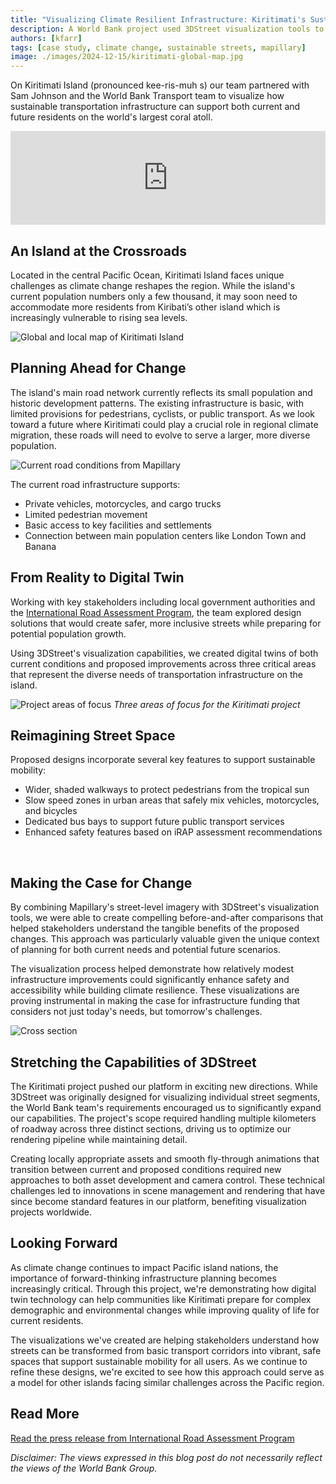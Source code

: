 ```yaml
---
title: "Visualizing Climate Resilient Infrastructure: Kiritimati's Sustainable Streets"
description: A World Bank project used 3DStreet visualization tools to re-imagine streets on Kiritimati Island to accommodate both current and future residents in the context of climate change and sea level rise, while improving safety and sustainability.
authors: [kfarr]
tags: [case study, climate change, sustainable streets, mapillary]
image: ./images/2024-12-15/kiritimati-global-map.jpg
---
```


On Kiritimati Island (pronounced kee-ris-muh s) our team partnered with Sam Johnson and the World Bank Transport team to visualize how sustainable transportation infrastructure can support both current and future residents on the world's largest coral atoll.

<iframe width="100%" style={{"aspect-ratio": "16 / 9"}} src="https://www.youtube.com/embed/UepgiC2rFF0?si=0NXQTUbkllC4PKup" title="YouTube video player" frameborder="0" allow="autoplay;encrypted-media; picture-in-picture; web-share" referrerpolicy="strict-origin-when-cross-origin" allowfullscreen></iframe>

<!-- truncate -->

## An Island at the Crossroads

Located in the central Pacific Ocean, Kiritimati Island faces unique challenges as climate change reshapes the region. While the island's current population numbers only a few thousand, it may soon need to accommodate more residents from Kiribati’s other island which is increasingly vulnerable to rising sea levels.

![Global and local map of Kiritimati Island](./images/2024-12-15/kiritimati-global-map.jpg)

## Planning Ahead for Change

The island's main road network currently reflects its small population and historic development patterns. The existing infrastructure is basic, with limited provisions for pedestrians, cyclists, or public transport. As we look toward a future where Kiritimati could play a crucial role in regional climate migration, these roads will need to evolve to serve a larger, more diverse population.

![Current road conditions from Mapillary](./images/2024-12-15/existing-conditions-kiritimati-london.jpg)

The current road infrastructure supports:
* Private vehicles, motorcycles, and cargo trucks
* Limited pedestrian movement
* Basic access to key facilities and settlements
* Connection between main population centers like London Town and Banana

## From Reality to Digital Twin

Working with key stakeholders including local government authorities and the [International Road Assessment Program](https://irap.org/), the team explored design solutions that would create safer, more inclusive streets while preparing for potential population growth.

Using 3DStreet's visualization capabilities, we created digital twins of both current conditions and proposed improvements across three critical areas that represent the diverse needs of transportation infrastructure on the island.

![Project areas of focus](./images/2024-12-15/local-aerial-map-kiritimati.jpg)
*Three areas of focus for the Kiritimati project*

## Reimagining Street Space
Proposed designs incorporate several key features to support sustainable mobility:
* Wider, shaded walkways to protect pedestrians from the tropical sun
* Slow speed zones in urban areas that safely mix vehicles, motorcycles, and bicycles
* Dedicated bus bays to support future public transport services
* Enhanced safety features based on iRAP assessment recommendations

<MuxPlayer
    streamType="on-demand"
    playbackId="C1OeGSoJiPbALG5kJXnoQpy6oGEEvLz8"
    primaryColor="#FFFFFF"
    secondaryColor="#000000"
    accentColor="#653CB0"
    autoplay="muted"
    loop
/><br/>

## Making the Case for Change
By combining Mapillary's street-level imagery with 3DStreet's visualization tools, we were able to create compelling before-and-after comparisons that helped stakeholders understand the tangible benefits of the proposed changes. This approach was particularly valuable given the unique context of planning for both current needs and potential future scenarios.

The visualization process helped demonstrate how relatively modest infrastructure improvements could significantly enhance safety and accessibility while building climate resilience. These visualizations are proving instrumental in making the case for infrastructure funding that considers not just today's needs, but tomorrow's challenges.

![Cross section](./images/2024-12-15/cross-section-kiritimati-alt-2.jpg)

## Stretching the Capabilities of 3DStreet
The Kiritimati project pushed our platform in exciting new directions. While 3DStreet was originally designed for visualizing individual street segments, the World Bank team's requirements encouraged us to significantly expand our capabilities. The project's scope required handling multiple kilometers of roadway across three distinct sections, driving us to optimize our rendering pipeline while maintaining detail.

Creating locally appropriate assets and smooth fly-through animations that transition between current and proposed conditions required new approaches to both asset development and camera control. These technical challenges led to innovations in scene management and rendering that have since become standard features in our platform, benefiting visualization projects worldwide.

## Looking Forward
As climate change continues to impact Pacific island nations, the importance of forward-thinking infrastructure planning becomes increasingly critical. Through this project, we're demonstrating how digital twin technology can help communities like Kiritimati prepare for complex demographic and environmental changes while improving quality of life for current residents.

The visualizations we've created are helping stakeholders understand how streets can be transformed from basic transport corridors into vibrant, safe spaces that support sustainable mobility for all users. As we continue to refine these designs, we're excited to see how this approach could serve as a model for other islands facing similar challenges across the Pacific region.

## Read More
[Read the press release from International Road Assessment Program](https://irap.org/2024/12/kiritimati-island-concept-design-aims-for-4-star-safety/)

*Disclaimer: The views expressed in this blog post do not necessarily reflect the views of the World Bank Group.*